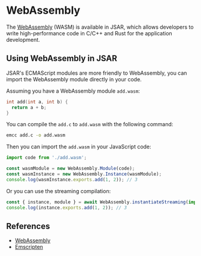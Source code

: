 # WebAssembly

The [WebAssembly][] (WASM) is available in JSAR, which allows developers to write high-performance code in C/C++ and Rust for the application development.

[WebAssembly]: https://webassembly.org/

## Using WebAssembly in JSAR

JSAR's ECMAScript modules are more friendly to WebAssembly, you can import the WebAssembly module directly in your code.

Assuming you have a WebAssembly module `add.wasm`:

```c title="add.c"
int add(int a, int b) {
  return a + b;
}
```

You can compile the `add.c` to `add.wasm` with the following command:

```sh
emcc add.c -o add.wasm
```

Then you can import the `add.wasm` in your JavaScript code:

```js
import code from './add.wasm';

const wasmModule = new WebAssembly.Module(code);
const wasmInstance = new WebAssembly.Instance(wasmModule);
console.log(wasmInstance.exports.add(1, 2)); // 3
```

Or you can use the streaming compilation:

```js
const { instance, module } = await WebAssembly.instantiateStreaming(import('./add.wasm'));
console.log(instance.exports.add(1, 2)); // 3
```

## References

- [WebAssembly](https://webassembly.org/)
- [Emscripten](https://emscripten.org/)
